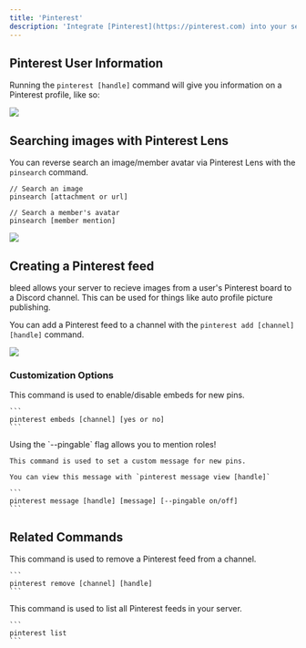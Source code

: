 ```yaml
---
title: 'Pinterest'
description: 'Integrate [Pinterest](https://pinterest.com) into your server.'
---
```


## Pinterest User Information

Running the `pinterest [handle]` command will give you information on a Pinterest profile, like so:

<Frame type="glass" caption="Embed with Pinterest user information">
  <img src="https://github.com/ju/docs/blob/main/static/pinlookup.png?raw=true"/>
</Frame>

## Searching images with Pinterest Lens

You can reverse search an image/member avatar via Pinterest Lens with the `pinsearch` command.

```
// Search an image
pinsearch [attachment or url]

// Search a member's avatar
pinsearch [member mention]
```

<Frame type="glass" caption="Searching a member's avatar with pinsearch">
  <img src="https://github.com/ju/docs/blob/main/static/pinsearch.png?raw=true"/>
</Frame>

## Creating a Pinterest feed

bleed allows your server to recieve images from a user's Pinterest board to a Discord channel.
This can be used for things like auto profile picture publishing.

You can add a Pinterest feed to a channel with the `pinterest add [channel] [handle]` command.

<Frame type="glass" caption="Adding a Pinterest feed to a channel">
  <img src="https://github.com/ju/docs/blob/main/static/pinfeed.png?raw=true"/>
</Frame>

### Customization Options

<AccordionGroup>
  <Accordion title="Embeds">
    This command is used to enable/disable embeds for new pins.

    ```
    pinterest embeds [channel] [yes or no]
    ```
  </Accordion>

  <Accordion title="Custom Messages">
    <Info>Using the `--pingable` flag allows you to mention roles!</Info>

    This command is used to set a custom message for new pins.

    You can view this message with `pinterest message view [handle]`

    ```
    pinterest message [handle] [message] [--pingable on/off]
    ```
  </Accordion>
</AccordionGroup>

## Related Commands

<AccordionGroup>
  <Accordion title="Remove a Pinterest feed">
    This command is used to remove a Pinterest feed from a channel.

    ```
    pinterest remove [channel] [handle]
    ```
  </Accordion>

  <Accordion title="List your server's Pinterest feeds">
    This command is used to list all Pinterest feeds in your server.

    ```
    pinterest list
    ```
  </Accordion>
</AccordionGroup>